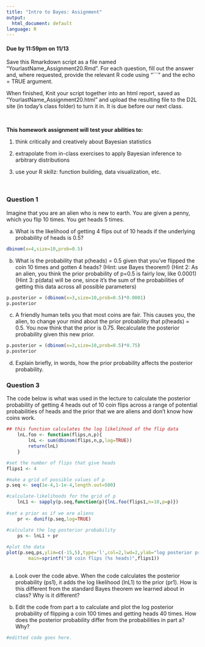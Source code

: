 ```yaml
---
title: "Intro to Bayes: Assignment"
output:
  html_document: default
language: R
---
```


<!-- To render the assignment in Rmarkdown, enter the command below in the R console -->
<!-- rmarkdown::render("Class_20_Assignment.Rmd") -->


#### Due by 11:59pm on 11/13

Save this Rmarkdown script as a file named “YourlastName_Assignment20.Rmd”. 
For each question, fill out the answer and, where requested, 
provide the relevant R code using "```" and the echo = TRUE argument.

When finished, Knit your script together into an html report, 
saved as “YourlastName_Assignment20.html” and upload the 
resulting file to the D2L site (in today’s class folder) to turn it in. 
It is due before our next class.

\

**This homework assignment will test your abilities to:**

1. think critically and creatively about Bayesian statistics

2. extrapolate from in-class exercises to apply Bayesian inference to arbitrary distributions

3. use your R skillz: function building, data visualization, etc.

\

### Question 1

Imagine that you are an alien who is new to earth. You are given a penny, which you flip 10 times. You get heads 5 times.

a) What is the likelihood of getting 4 flips out of 10 heads if the underlying probability of heads is 0.5?
```r
dbinom(x=4,size=10,prob=0.5)
```

b) What is the probability that p(heads) = 0.5 given that you've flipped the coin 10 times and gotten 4 heads?
(Hint: use Bayes theorem!)
(Hint 2: As an alien, you think the prior probability of p=0.5 is fairly low, like 0.0001)
(Hint 3: p(data) will be one, since it's the sum of the probabilities of getting this data across all possible parameters)
```r
p.posterior = (dbinom(x=3,size=10,prob=0.5)*0.0001)
p.posterior
```

c) A friendly human tells you that most coins are fair. This causes you, the alien, to change your mind about the prior probability that
p(heads) = 0.5. You now think that the prior is 0.75. Recalculate the posterior probability given this new prior.

```r
p.posterior = (dbinom(x=3,size=10,prob=0.5)*0.75)
p.posterior
```

d) Explain briefly, in words, how the prior probability affects the posterior probability.

### Question 3

The code below is what was used in the lecture to calculate the posterior probability of getting 4 heads out of 10 coin flips 
across a range of potential probabilities of heads and the prior that we are aliens and don't know how coins work.
```r
## this function calculates the log likelihood of the flip data
	lnL.foo <- function(flips,n,p){
		lnL <- sum(dbinom(flips,n,p,log=TRUE))
		return(lnL)
	}

#set the number of flips that give heads
flips1 <- 4

#make a grid of possible values of p
p.seq <- seq(1e-4,1-1e-4,length.out=500)

#calculate-likelihoods for the grid of p
	lnL1 <- sapply(p.seq,function(p){lnL.foo(flips1,n=10,p=p)})
	
#set a prior as if we are aliens
	pr <- dunif(p.seq,log=TRUE)

#calculate the log posterior probability
	ps <- lnL1 + pr
	
#plot the data
plot(p.seq,ps,ylim=c(-15,5),type='l',col=2,lwd=2,ylab="log posterior probability",xlab="values of p",
	 	main=sprintf("10 coin flips (%s heads)",flips1))
	
```

a) Look over the code abve. When the code calculates the posterior probability (ps1), it adds the log likelihood (lnL1) to the prior (pr1).
How is this different from the standard Bayes theorem we learned about in class? Why is it different?


b) Edit the code from part a to calculate and plot the log posterior probability of flipping a coin 100 times and getting heads 40 times. 
How does the posterior probability differ from the probabilities in part a? Why?
	
```r
#editted code goes here.	
	
```

